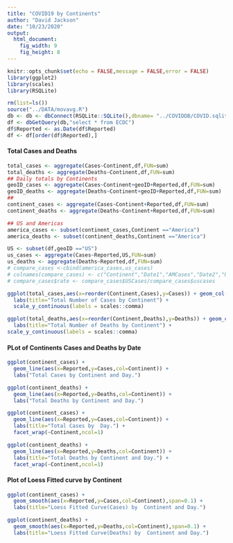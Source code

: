 ```yaml
---
title: "COVID19 by Continents"
author: "David Jackson"
date: "10/23/2020"
output: 
  html_document: 
    fig_width: 9
    fig_height: 8
---
```


```r
knitr::opts_chunk$set(echo = FALSE,message = FALSE,error = FALSE)
library(ggplot2)
library(scales)
library(RSQLite)
```
```r
rm(list=ls())
source("../DATA/movavg.R")
db <- db <- dbConnect(RSQLite::SQLite(),dbname= "../COVIDDB/COVID.sqlite3")
df <- dbGetQuery(db,"select * from ECDC")
df$Reported <- as.Date(df$Reported)
df <- df[order(df$Reported),]
```

#### Total Cases and Deaths

```r
total_cases <- aggregate(Cases~Continent,df,FUN=sum)
total_deaths <- aggregate(Deaths~Continent,df,FUN=sum)
## Daily totals by Continents
geoID_cases <- aggregate(Cases~Continent+geoID+Reported,df,FUN=sum)
geoID_deaths <- aggregate(Deaths~Continent+geoID+Reported,df,FUN=sum)
##
continent_cases <- aggregate(Cases~Continent+Reported,df,FUN=sum)
continent_deaths <- aggregate(Deaths~Continent+Reported,df,FUN=sum)

## US and Americas
america_cases <- subset(continent_cases,Continent =="America")
america_deaths <- subset(continent_deaths,Continent =="America")
```
```r
US <- subset(df,geoID =="US")
us_cases <- aggregate(Cases~Reported,US,FUN=sum)
us_deaths <- aggregate(Deaths~Reported,df,FUN=sum)
# compare_cases <-cbind(america_cases,us_cases)
# colnames(compare_cases) <- c("Continent","Date1","AMCases","Date2","USCases")
# compare_cases$rate <- compare_cases$USCases/compare_cases$uscases

```
```r
ggplot(total_cases,aes(x=reorder(Continent,Cases),y=Cases)) + geom_col() +
  labs(title="Total Number of Cases by Continent") +
  scale_y_continuous(labels = scales::comma)

ggplot(total_deaths,aes(x=reorder(Continent,Deaths),y=Deaths)) + geom_col() +
  labs(title="Total Number of Deaths by Continent") +
scale_y_continuous(labels = scales::comma)

```

#### PLot of Continents Cases and Deaths by Date

```r
ggplot(continent_cases) +
  geom_line(aes(x=Reported,y=Cases,col=Continent)) +
  labs("Total Cases by Continent and Day.")

ggplot(continent_deaths) +
  geom_line(aes(x=Reported,y=Deaths,col=Continent)) +
  labs("Total Deaths by Continent and Day.")
```
```r
ggplot(continent_cases) +
  geom_line(aes(x=Reported,y=Cases,col=Continent)) +
  labs(title="Total Cases by  Day.") + 
  facet_wrap(~Continent,ncol=1)

ggplot(continent_deaths) +
  geom_line(aes(x=Reported,y=Deaths,col=Continent)) +
  labs(title="Total Deaths by Continent and Day.") +
  facet_wrap(~Continent,ncol=1)
```

#### Plot of Loess Fitted curve by Continent

```r
ggplot(continent_cases) +
  geom_smooth(aes(x=Reported,y=Cases,col=Continent),span=0.1) +
  labs(title="Loess Fitted Curve(Cases) by  Continent and Day.")

ggplot(continent_deaths) +
  geom_smooth(aes(x=Reported,y=Deaths,col=Continent),span=0.1) +
  labs(title="Loess Fitted Curve(Deaths) by  Continent and Day.")
```

